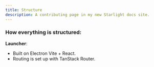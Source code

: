 ```yaml
---
title: Structure
description: A contributing page in my new Starlight docs site.
---
```



### How everything is structured:  
**Launcher**:  
   - Built on Electron Vite + React.  
   - Routing is set up with TanStack Router.  
